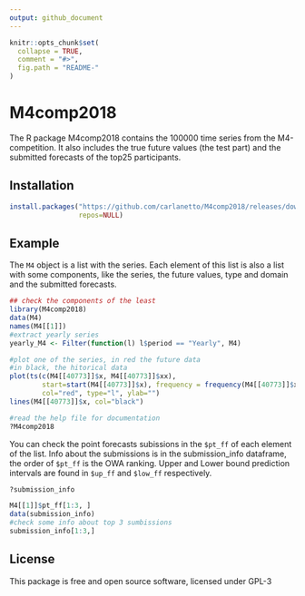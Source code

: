 ```yaml
---
output: github_document
---
```


<!-- README.md is generated from README.Rmd. Please edit that file -->

```r
knitr::opts_chunk$set(
  collapse = TRUE,
  comment = "#>",
  fig.path = "README-"
)
```

# M4comp2018

The R package M4comp2018 contains the 100000 time series from the M4-competition.
It also includes the true future values (the test part) and the  submitted forecasts of the top25 participants.

## Installation


```r
install.packages("https://github.com/carlanetto/M4comp2018/releases/download/0.2.0/M4comp2018_0.2.0.tar.gz",
                 repos=NULL)
```


## Example


The `M4` object is a list with the series. Each element of this list is also a list with some components, like the 
series, the future values, type and domain and the submitted forecasts.

```r
## check the components of the least
library(M4comp2018)
data(M4)
names(M4[[1]])
#extract yearly series
yearly_M4 <- Filter(function(l) l$period == "Yearly", M4)
```

```r
#plot one of the series, in red the future data
#in black, the hitorical data
plot(ts(c(M4[[40773]]$x, M4[[40773]]$xx),
        start=start(M4[[40773]]$x), frequency = frequency(M4[[40773]]$x)),
        col="red", type="l", ylab="")
lines(M4[[40773]]$x, col="black")
```


```r
#read the help file for documentation
?M4comp2018
```

You can check the point forecasts subissions in the `$pt_ff` of each element of the list. Info about the
submissions is in the submission_info dataframe, the order of `$pt_ff` is the OWA ranking. Upper and Lower bound prediction intervals are found in `$up_ff` and `$low_ff` respectively.

```r
?submission_info
```

```r
M4[[1]]$pt_ff[1:3, ]
data(submission_info)
#check some info about top 3 sumbissions
submission_info[1:3,]
```

## License

This package is free and open source software, licensed under GPL-3
